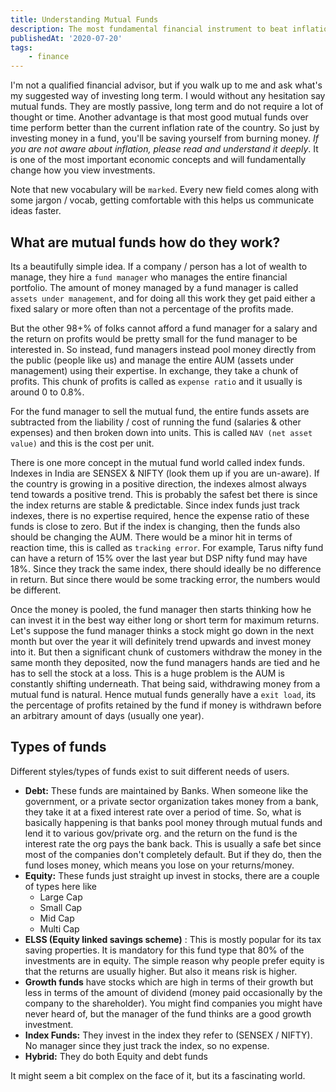 ```yaml
---
title: Understanding Mutual Funds
description: The most fundamental financial instrument to beat inflation, understand it better
publishedAt: '2020-07-20'
tags:
    - finance
---
```

I'm not a qualified financial advisor, but if you walk up to me and ask what's my suggested way of investing long term. I would without any hesitation say mutual funds. They are mostly passive, long term and do not require a lot of thought or time. Another advantage is that most good mutual funds over time perform better than the current inflation rate of the country. So just by investing money in a fund, you'll be saving yourself from burning money. *If you are not aware about inflation, please read and understand it deeply*. It is one of the most important economic concepts and will fundamentally change how you view investments.

Note that new vocabulary will be `marked`. Every new field comes along with some jargon / vocab, getting comfortable with this helps us communicate ideas faster.

## What are mutual funds how do they work?

Its a beautifully simple idea. If a company / person has a lot of wealth to manage, they hire a `fund manager` who manages the entire financial portfolio. The amount of money managed by a fund manager is called `assets under management`, and for doing all this work they get paid either a fixed salary or more often than not a percentage of the profits made. 

But the other 98+% of folks cannot afford a fund manager for a salary and the return on profits would be pretty small for the fund manager to be interested in. So instead, fund managers instead pool money directly from the public (people like us) and manage the entire AUM (assets under management) using their expertise. In exchange, they take a chunk of profits. This chunk of profits is called as `expense ratio` and it usually is around 0 to 0.8%. 

For the fund manager to sell the mutual fund, the entire funds assets are subtracted from the liability / cost of running the fund (salaries & other expenses) and then broken down into units. This is called `NAV (net asset value)` and this is the cost per unit.

There is one more concept in the mutual fund world called index funds. Indexes in India are SENSEX & NIFTY (look them up if you are un-aware). If the country is growing in a positive direction, the indexes almost always tend towards a positive trend. This is probably the safest bet there is since the index returns are stable & predictable. Since index funds just track indexes, there is no expertise required, hence the expense ratio of these funds is close to zero. But if the index is changing, then the funds also should be changing the AUM. There would be a minor hit in terms of reaction time, this is called as `tracking error`.
For example, Tarus nifty fund can have a return of 15% over the last year but DSP nifty fund may have 18%. Since they track the same index, there should ideally be no difference in return. But since there would be some tracking error, the numbers would be different.

Once the money is pooled, the fund manager then starts thinking how he can invest it in the best way either long or short term for maximum returns. Let's suppose the fund manager thinks a stock might go down in the next month but over the year it will definitely trend upwards and invest money into it. But then a significant chunk of customers withdraw the money in the same month they deposited, now the fund managers hands are tied and he has to sell the stock at a loss. This is a huge problem is the AUM is constantly shifting underneath. That being said, withdrawing money from a mutual fund is natural. Hence mutual funds generally have a `exit load`, its the percentage of profits retained by the fund if money is withdrawn before an arbitrary amount of days (usually one year).

## Types of funds

Different styles/types of funds exist to suit different needs of users.

-   **Debt:** These funds are maintained by Banks. When someone like the government, or a private sector organization takes
    money from a bank, they take it at a fixed interest rate over a period of time. So, what is basically happening is
    that banks pool money through mutual funds and lend it to various gov/private org. and the return on the fund is the
    interest rate the org pays the bank back. This is usually a safe bet since most of the companies don't completely
    default. But if they do, then the fund loses money, which means you lose on your returns/money.
-   **Equity:** These funds just straight up invest in stocks, there are a couple of types here like
    -   Large Cap
    -   Small Cap
    -   Mid Cap
    -   Multi Cap
-   **ELSS \(Equity linked savings scheme\)** : This is mostly popular for its tax saving properties. It is mandatory for this fund type that 80% of the
    investments are in equity. The simple reason why people prefer equity is that the returns are usually higher. But
    also it means risk is higher.
-   **Growth funds** have stocks which are high in terms of their growth but less in terms of the amount of dividend
    \(money paid occasionally by the company to the shareholder\). You might find companies you might have never heard
    of, but the manager of the fund thinks are a good growth investment.
-   **Index Funds:** They invest in the index they refer to \(SENSEX / NIFTY\). No manager since they just track the
    index, so no expense.
-   **Hybrid:** They do both Equity and debt funds

It might seem a bit complex on the face of it, but its a fascinating world.